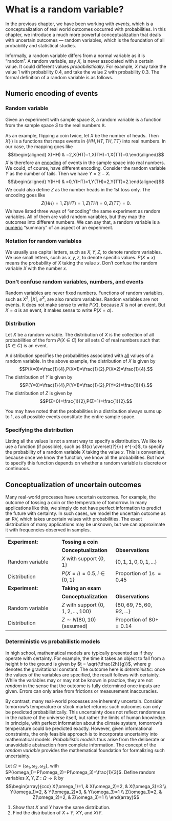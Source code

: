 # What is a random variable?

In the previous chapter, we have been working with *events*, which is a conceptualization of real world outcomes occurred with probabilities. In this chapter, we introduce a much more powerful conceptualization that deals with uncertain outcomes --- random variables, which is the foundation of all probability and statistical studies.

Informally, a random variable differs from a normal variable as it is "random". A random variable, say $X$, is never associated with a certain value. It could different values *probabilistically*. For example, $X$ may take the value 1 with probability 0.4, and take the value 2 with probability 0.3. The formal definition of a random variable is as follows.

## Numeric encoding of events {.unnumbered}

::: {#def-rv}
### Random variable

Given an experiment with sample space $S$, a random variable is a function from the sample space $S$ to the real numbers $\mathbb{R}$.
:::

As an example, flipping a coin twice, let $X$ be the number of heads. Then $X(\cdot)$ is a functions that maps events in $\left\{ HH,HT,TH,TT\right\}$ into real numbers. In our case, the mapping goes like $$\begin{aligned}
X(HH) & =2,X(HT)=1,X(TH)=1,X(TT)=0.\end{aligned}$$ $X$ is therefore an [encoding]{.underline} of events in the sample space into real numbers. We could, of course, have different encoding. Consider the random variable $Y$ as the number of tails. Then we have $Y=2-X$. $$\begin{aligned}
Y(HH) & =0,Y(HT)=1,Y(TH)=2,Y(TT)=2.\end{aligned}$$ We could also define $Z$ as the number heads in the 1st toss only. The encoding goes like $$Z(HH)=1,Z(HT)=1,Z(TH)=0,Z(TT)=0.$$ We have listed three ways of "encoding" the same experiment as random variables. All of them are valid random variables, but they map the outcomes into different numbers. We can say that, a random variable is a [numeric]{.underline} "summary" of an aspect of an experiment.

::: callout-caution
### Notation for random variables

We usually use capital letters, such as $X,Y,Z$, to denote random variables. We use small letters, such as $x,y,z$, to denote specific values. $P(X=x)$ means the probability of $X$ taking the value $x$. Don't confuse the random variable $X$ with the number $x$.
:::

::: callout-caution
### Don't confuse random variables, numbers, and events

Random variables are never fixed numbers. Functions of random variables, such as $X^2$, $|X|$, $e^X$, are also random variables. Random variables are not events. It does not make sense to write $P(X)$, because $X$ is not an event. But $X=a$ is an event, it makes sense to write $P(X=a)$.
:::

::: {#def-dist}
### Distribution

Let $X$ be a random variable. The distribution of $X$ is the collection of all probabilities of the form $P(X\in C)$ for all sets $C$ of real numbers such that $\left\{ X\in C\right\}$ is an event.
:::

A distribution specifies the probabilities associated with [all]{.underline} values of a random variable. In the above example, the distribution of $X$ is given by $$P(X=0)=\frac{1}{4},P(X=1)=\frac{1}{2},P(X=2)=\frac{1}{4}.$$ The distribution of $Y$ is given by $$P(Y=0)=\frac{1}{4},P(Y=1)=\frac{1}{2},P(Y=2)=\frac{1}{4}.$$ The distribution of $Z$ is given by $$P(Z=0)=\frac{1}{2},P(Z=1)=\frac{1}{2}.$$

You may have noted that the probabilities in a distribution always sums up to $1$, as all possible events constitute the entire sample space.

::: callout-tip
### Specifying the distribution

Listing all the values is not a smart way to specify a distribution. We like to use a function (if possible), such as $f(x) \overset{?}{=} e^{-x}$, to specify the probability of a random variable $X$ taking the value $x$. This is convenient, because once we know the function, we know all the probabilities. But how to specify this function depends on whether a random variable is discrete or continuous.
:::

## Conceptualization of uncertain outcomes {.unnumbered}

Many real-world processes have uncertain outcomes. For example, the outcome of tossing a coin or the temperature of tomorrow. In many applications like this, we simply do not have perfect information to predict the future with certainty. In such cases, we model the uncertain outcome as an RV, which takes uncertain values with probabilities. The exact distribution of many applications may be unknown, but we can approximate it with frequencies observed in samples.

|  |  |  |
|----|----|----|
| **Experiment:** | **Tossing a coin** |  |
|  | **Conceptualization** | **Observations** |
| Random variable | $X$ with support $\{0,1\}$ | $\{0,1,1,0,0,1, ...\}$ |
| Distribution | $P(X=i)=0.5,i\in\{0,1\}$ | Proportion of $1$s $= 0.45$ |
| **Experiment:** | **Taking an exam** |  |
|  | **Conceptualization** | **Observations** |
| Random variable | $Z$ with support $\{0,1,2,...,100\}$ | $\{80,69,75,60,92, ...\}$ |
| Distribution | $Z\sim N(80,10)$ (assumed) | Proportion of 80+ $= 0.14$ |

::: callout-note
### Deterministic vs probabilistic models

In high school, mathematical models are typically presented as if they operate with certainty. For example, the time it takes an object to fall from a height $h$ to the ground is given by $t = \sqrt{\tfrac{2h}{g}}$, where $g$ denotes the gravitational constant. The outcome here is *deterministic*: once the values of the variables are specified, the result follows with certainty. While the variables may or may not be known in practice, they are not *random* in the sense that the outcome is fully determined once inputs are given. Errors can only arise from frictions or measurement inaccuracies.

By contrast, many real-world processes are inherently uncertain. Consider tomorrow’s temperature or stock market returns: such outcomes can only be predicted probabilistically. This uncertainty does not reflect randomness in the nature of the universe itself, but rather the limits of human knowledge. In principle, with perfect information about the climate system, tomorrow’s temperature could be predicted exactly. However, given informational constraints, the only feasible approach is to incorporate uncertainty into mathematical models. *Probabilistic models* thus arise from the deliberate or unavoidable abstraction from complete information. The concept of the *random variable* provides the mathematical foundation for formalizing such uncertainty.
:::

::: {#exr-omega}
Let $\Omega=\{\omega_1,\omega_2,\omega_3\}$, with $P(\omega_1)=P(\omega_2)=P(\omega_3)=\frac{1}{3}$.
Define random variables $X,Y,Z:\Omega\to\mathbb{R}$ by
$$\begin{array}{ccc}
X(\omega_1)=1, & X(\omega_2)=2, & X(\omega_3)=3 \\
Y(\omega_1)=2, & Y(\omega_2)=3, & Y(\omega_3)=1 \\
Z(\omega_1)=2, & Z(\omega_2)=2, & Z(\omega_3)=1 \\
\end{array}$$

1. Show that $X$ and $Y$ have the same distribution.
2. Find the distribution of $X+Y$, $XY$, and $X/Y$.
:::